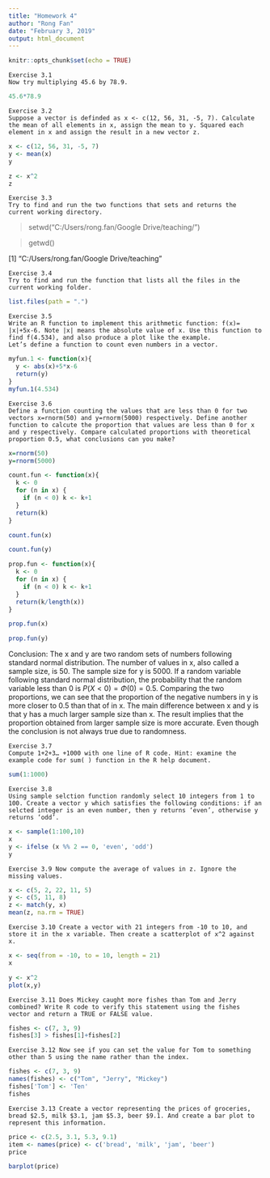 ---
title: "Homework 4"
author: "Rong Fan"
date: "February 3, 2019"
output: html_document
---

```{r setup, include=FALSE}
knitr::opts_chunk$set(echo = TRUE)
```

```{exercise}
Exercise 3.1
Now try multiplying 45.6 by 78.9.
```

```{r}
45.6*78.9
```

```{exercise}
Exercise 3.2
Suppose a vector is definded as x <- c(12, 56, 31, -5, 7). Calculate the mean of all elements in x, assign the mean to y. Squared each element in x and assign the result in a new vector z.
```


```{r}
x <- c(12, 56, 31, -5, 7)
y <- mean(x)
y
```
```{r}
z <- x^2
z
```

```{exercise}
Exercise 3.3
Try to find and run the two functions that sets and returns the current working directory.
```
> setwd("C:/Users/rong.fan/Google Drive/teaching/")

> getwd()

[1] "C:/Users/rong.fan/Google Drive/teaching"

```{exercise}
Exercise 3.4
Try to find and run the function that lists all the files in the current working folder.
```

```{r results = 'hide'}

list.files(path = ".")
```


```{exercise}
Exercise 3.5
Write an R function to implement this arithmetic function: f(x)= |x|+5x-6. Note |x| means the absolute value of x. Use this function to find f(4.534), and also produce a plot like the example.
Let’s define a function to count even numbers in a vector.
```

```{r}
myfun.1 <- function(x){
  y <- abs(x)+5*x-6
  return(y)
}
myfun.1(4.534)
```


```{exercise}
Exercise 3.6
Define a function counting the values that are less than 0 for two vectors x=rnorm(50) and y=rnorm(5000) respectively. Define another function to calcute the proportion that values are less than 0 for x and y respectively. Compare calculated proportions with theoretical proportion 0.5, what conclusions can you make?
```
```{r}
x=rnorm(50)
y=rnorm(5000)
```

```{r}
count.fun <- function(x){
  k <- 0
  for (n in x) { 
    if (n < 0) k <- k+1
  } 
  return(k)
}
```

```{r}
count.fun(x)
```
```{r}
count.fun(y)
```

```{r}
prop.fun <- function(x){
  k <- 0
  for (n in x) { 
    if (n < 0) k <- k+1
  } 
  return(k/length(x))
}
```

```{r}
prop.fun(x)

```
```{r}
prop.fun(y)
```

Conclusion: The x and y are two random sets of numbers following standard normal distribution. The number of values in x, also called a sample size, is 50. The sample size for y is 5000. If a random variable following standard normal distribution, the probability that the random variable less than 0 is $P(X<0)=\Phi(0)=0.5$. Comparing the two proportions, we can see that the proportion of the negative numbers in y is more closer to 0.5 than that of in x. The main difference between x and y is that y has a much larger sample size than x. The result implies that the proportion obtained from larger sample size is more accurate. Even though the conclusion is not always true due to randomness.

```{exercise}
Exercise 3.7 
Compute 1+2+3… +1000 with one line of R code. Hint: examine the example code for sum( ) function in the R help document.
```
```{r}
sum(1:1000)
```

```{exercise}
Exercise 3.8
Using sample selction function randomly select 10 integers from 1 to 100. Create a vector y which satisfies the following conditions: if an selcted integer is an even number, then y returns ‘even’, otherwise y returns ‘odd’.
```

```{r}
x <- sample(1:100,10)
x
y <- ifelse (x %% 2 == 0, 'even', 'odd') 
y
```

```{exercise}
Exercise 3.9 Now compute the average of values in z. Ignore the missing values.
```

```{r}
x <- c(5, 2, 22, 11, 5)
y <- c(5, 11, 8)
z <- match(y, x)
mean(z, na.rm = TRUE)
```

```{exercise}
Exercise 3.10 Create a vector with 21 integers from -10 to 10, and store it in the x variable. Then create a scatterplot of x^2 against x.
```

```{r}
x <- seq(from = -10, to = 10, length = 21)
x
```
```{r}
y <- x^2
plot(x,y)
```



```{exercise}
Exercise 3.11 Does Mickey caught more fishes than Tom and Jerry combined? Write R code to verify this statement using the fishes vector and return a TRUE or FALSE value.
```
```{r}
fishes <- c(7, 3, 9)
fishes[3] > fishes[1]+fishes[2]
```

```{exercise}
Exercise 3.12 Now see if you can set the value for Tom to something other than 5 using the name rather than the index.
```
```{r}
fishes <- c(7, 3, 9)
names(fishes) <- c("Tom", "Jerry", "Mickey")
fishes['Tom'] <- 'Ten'
fishes
```


```{exercise}
Exercise 3.13 Create a vector representing the prices of groceries, bread $2.5, milk $3.1, jam $5.3, beer $9.1. And create a bar plot to represent this information.
```
```{r}
price <- c(2.5, 3.1, 5.3, 9.1)
item <- names(price) <- c('bread', 'milk', 'jam', 'beer')
price
```
```{r}
barplot(price)
```


